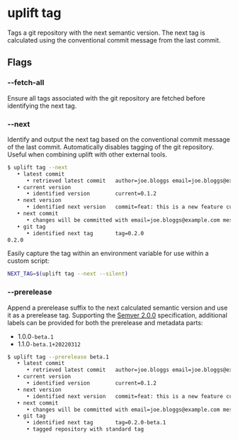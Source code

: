 # uplift tag

Tags a git repository with the next semantic version. The next tag is calculated using the conventional commit message from the last commit.

## Flags

### --fetch-all

Ensure all tags associated with the git repository are fetched before identifying the next tag.

### --next

Identify and output the next tag based on the conventional commit message of the last commit. Automatically disables tagging of the git repository. Useful when combining uplift with other external tools.

```sh
$ uplift tag --next
   • latest commit
      • retrieved latest commit   author=joe.bloggs email=joe.bloggs@example.com message=feat: this is a new feature
   • current version
      • identified version        current=0.1.2
   • next version
      • identified next version   commit=feat: this is a new feature current=0.1.2 next=0.2.0
   • next commit
      • changes will be committed with email=joe.bloggs@example.com message=ci(uplift): uplifted for version 0.2.0 name=joe.bloggs
   • git tag
      • identified next tag       tag=0.2.0
0.2.0
```

Easily capture the tag within an environment variable for use within a custom script:

```sh
NEXT_TAG=$(uplift tag --next --silent)
```

### --prerelease

Append a prerelease suffix to the next calculated semantic version and use it as a prerelease tag. Supporting the [Semver 2.0.0](https://semver.org/) specification, additional labels can be provided for both the prerelease and metadata parts:

- 1.0.0`-beta.1`
- 1.1.0`-beta.1+20220312`

```sh
$ uplift tag --prerelease beta.1
   • latest commit
      • retrieved latest commit   author=joe.bloggs email=joe.bloggs@example.com message=feat: this is a new feature
   • current version
      • identified version        current=0.1.2
   • next version
      • identified next version   commit=feat: this is a new feature current=0.1.2 next=0.2.0-beta.1
   • next commit
      • changes will be committed with email=joe.bloggs@example.com message=ci(uplift): uplifted for version 0.2.0-beta.1 name=joe.bloggs
   • git tag
      • identified next tag       tag=0.2.0-beta.1
      • tagged repository with standard tag
```
